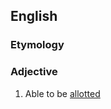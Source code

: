 ==English==

===Etymology===
{{suffix|en|allot|able}}

===Adjective===
{{en-adj}}

# Able to be [[allotted]]